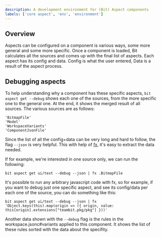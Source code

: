 ```yaml
---
description: A development environment for (Bit) Aspect components
labels: ['core aspect', 'env', 'environment']
---
```


## Overview

Aspects can be configured on a component is various ways, some more general and some more specific. Once a component is loaded, Bit calculates all the sources and comes up with the final list of aspects. Each aspect has its config and data.
Config is what the user entered, Data is a result of the aspect process.

## Debugging aspects

To help understanding why a component has these specific aspects, `bit aspect get --debug` shows each one of the sources, from the more specific one to the general one. At the end, it shows the merged result of all sources.
The various sources are as follows:

```
'BitmapFile'
'Model'
'WorkspaceVariants'
'ComponentJsonFile'
```

Since the list of all the config+data can be very long and hard to follow, the flag `--json` is very helpful.
This with help of [fx](https://github.com/antonmedv/fx), it's easy to extract the data needed.

If for example, we're interested in one source only, we can run the following:

```
bit aspect get ui/text --debug --json | fx .BitmapFile
```

It's possible to run any arbitrary javascript code with fx, so for example, if you want to debug just one specific aspect, and see its config/data per each one of the source, you can do something like this:

```
bit aspect get ui/text --debug --json | fx 'Object.keys(this).map(origin => ({ origin, value: this[origin].extensions["teambit.pkg/pkg"] }))'
```

Another data shown with the `--debug` flag is the rules in the workspace.jsonc#variants applied to this component. It shows the list of these rules sorted with the data about the specifity.
